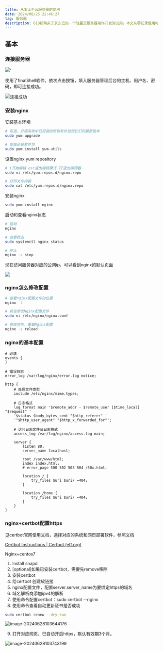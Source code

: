 ```yaml
---
title: 从零上手云服务器的使用
date: 2024/06/25 22:46:27
tag: 服务器
description: 618新购买了京东云的一个轻量云服务器用作开发测试用。本文从零记录使用时的所有流程和问题等，不定期更新。
---
```


## 基本

### 连接服务器
![](https://qiniu.djdg626.com/20240625232058.png)‘

使用了finalShell软件，依次点击按钮，填入服务器管理后台的主机、用户名、密码，即可连接成功。

![连接成功](https://qiniu.djdg626.com/20240625232225.png)

### 安装nginx

安装基本环境

```bash
# 可选，升级系统中已安装的所有软件包到它们的最新版本
sudo yum upgrade

# 安装必装软件包
sudo yum install yum-utils
```

设置nginx yum repository

```bash
# i开始编辑 esc退出编辑模式 ZZ退出编辑器
sudo vi /etc/yum.repos.d/nginx.repo

# 打印文件内容
sudo cat /etc/yum.repos.d/nginx.repo
```

安装nginx

```bash
sudo yum install nginx
```

启动和查看nginx状态

```bash
# 启动
nginx

# 查看状态
sudo systemctl nginx status

# 停止
nginx -s stop
```

现在访问服务器对应的公网ip，可以看到nginx的默认页面

![](https://qiniu.djdg626.com/20240626164625.png)

### nginx怎么修改配置
```bash
# 查看nginx配置文件的位置
nginx -t

# 前往修改Nginx配置文件
sudo vi /etc/nginx/nginx.conf

# 修改完毕，重载Nginx配置
nginx -s reload
```

### nginx的基本配置
```nginx server
# 必填
events {
}

# 错误日志
error_log /var/log/nginx/error.log notice;

http {
    # 处理文件类型
    include /etc/nginx/mime.types;

    # 日志格式
    log_format main '$remote_addr - $remote_user [$time_local] "$request" '
    '$status $body_bytes_sent "$http_referer" '
    '"$http_user_agent" "$http_x_forwarded_for"';

    # 访问日志文件及日志格式
    access_log /var/log/nginx/access.log main;

    server {
        listen 80;
        server_name localhost;

        root /var/www/html;
        index index.html;
        # error_page 500 502 503 504 /50x.html;

        location / {
            try_files $uri $uri/ =404;
        }

        location /home {
            try_files $uri $uri/ =404;
        }
    }
}
```

### nginx+certbot配置https

见certbot官网使用文档，选择对应的系统和网页部署软件，参照文档

[Certbot Instructions | Certbot (eff.org)](https://certbot.eff.org/instructions?ws=nginx&os=centosrhel7&tab=standard)

Nginx+centos7

1. Install snapd
2. [optional]如果已安装certbot，需要先remove移除
3. 安装certbot
4. 给certbot 创建软链接
5. nginx配置文件，配置server.server_name为要绑定https的域名
6. 域名解析商添加ipv4的解析
7. 使用命令配置certbot：sudo certbot --nginx
8. 使用命令查看自动更新证书是否成功

```bash
sudo certbot renew --dry-run
```

![image-20240628103644176](https://qiniu.djdg626.com/image-20240628103644176.png)

9. 打开对应网页，已自动开启https，默认有效期3个月。

![image-20240628103743199](https://qiniu.djdg626.com/image-20240628103743199.png)